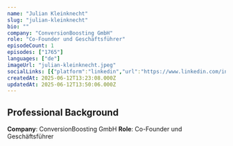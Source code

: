```yaml
---
name: "Julian Kleinknecht"
slug: "julian-kleinknecht"
bio: ""
company: "ConversionBoosting GmbH"
role: "Co-Founder und Geschäftsführer"
episodeCount: 1
episodes: ["1765"]
languages: ["de"]
imageUrl: "julian-kleinknecht.jpeg"
socialLinks: [{"platform":"linkedin","url":"https://www.linkedin.com/in/jkleinknecht/"}]
createdAt: 2025-06-12T13:23:08.000Z
updatedAt: 2025-06-12T13:50:06.000Z
---
```


## Professional Background

**Company**: ConversionBoosting GmbH
**Role**: Co-Founder und Geschäftsführer
